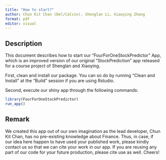 ```yaml
---
title: "How to start?"
author: Chun Kit Chan (Del/Calvin), Shenglan Li, Xiaoying Zhang
format: pdf
editor: visual
---
```


## Description

This document describes how to start our "FourForOneStockPredictor" App, which is an improved version of our original "StockPrediction" app released for a course project of Shenglan and Xiaoying. 

First, clean and install our package. You can so do by running "Clean and Install" at the "Build" session if you are using Rstudio.

Second, execute our shiny app through the following commands:

```r
library(FourForOneStockPredictor)
run_app()
```
## Remark

We created this app out of our own imagination as the lead developer, Chun Kit Chan, has no pre-existing knowledge about Finance. Thus, in case, if our idea here happen to have used your published work, please kindly contact us so that we can cite your work in our app. If you are reusing any part of our code for your future production, please cite use as well. Cheers!
